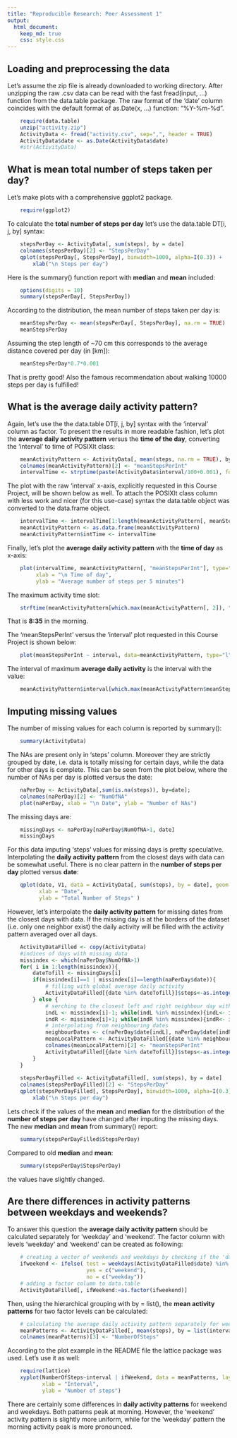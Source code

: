```yaml
---
title: "Reproducible Research: Peer Assessment 1"
output: 
  html_document:
    keep_md: true
    css: style.css
---
```


## Loading and preprocessing the data


Let's assume the zip file is already downloaded to working directory. After unzipping the raw <span class="code">.csv</span> data can be read with the fast <span class="code">fread(input, ...)</span> function  from the <span class="code">data.table</span> package. The raw format of the 'date' column coincides with the default format of <span  class="code">as.Date(x, ...)</span> function: "%Y-%m-%d". 
```r
    require(data.table)
    unzip("activity.zip")
    ActivityData <- fread("activity.csv", sep=",", header = TRUE)
    ActivityData$date <- as.Date(ActivityData$date)
    #str(ActivityData)
```


## What is mean total number of steps taken per day?
Let's make plots with a comprehensive <span class="code">ggplot2</span> package. 
```r
    require(ggplot2)
```

To calculate the **total number of steps per day** let's use the data.table <span class="code">DT[i, j, by]</span> syntax:
```r
    stepsPerDay <- ActivityData[, sum(steps), by = date]
    colnames(stepsPerDay)[2] <- "StepsPerDay"
    qplot(stepsPerDay[, StepsPerDay], binwidth=1000, alpha=I(0.3)) + 
        xlab("\n Steps per day")
```

Here is the <span class="code">summary()</span> function report with **median** and **mean** included:
```r
    options(digits = 10)
    summary(stepsPerDay[, StepsPerDay])
```

According to the distribution, the mean number of steps taken per day is:
```r
    meanStepsPerDay <- mean(stepsPerDay[, StepsPerDay], na.rm = TRUE)
    meanStepsPerDay
```

Assuming the step length of ~70 cm this corresponds to the average distance  covered per day (in [km]):
```r
    meanStepsPerDay*0.7*0.001
```
That is pretty good! Also the famous recommendation about walking 10000 steps per day is fulfilled!  
   
## What is the average daily activity pattern?
Again, let's use the the data.table <span class="code">DT[i, j, by]</span> syntax with the 'interval' column as factor. To present the results in more readable fashion, let's plot the **average daily activity pattern** versus the **time of the day**, converting the 'interval' to time of <span class="code">POSIXlt</span> class:
```r
    meanActivityPattern <- ActivityData[, mean(steps, na.rm = TRUE), by = interval]
    colnames(meanActivityPattern)[2] <- "meanStepsPerInt"
    intervalTime <- strptime(paste(ActivityData$interval/100+0.001), format='%H.%M')
```
The plot with the raw 'interval' x-axis, explicitly requested in this Course Project, will be shown below as well.
To attach the  <span class="code">POSIXlt</span> class column with less work and nicer (for this use-case) syntax the <span class="code">data.table</span> object was converted to the <span class="code">data.frame</span> object.
```r
    intervalTime <- intervalTime[1:length(meanActivityPattern[, meanStepsPerInt])]
    meanActivityPattern <- as.data.frame(meanActivityPattern)
    meanActivityPattern$intTime <- intervalTime
```

Finally, let's plot the **average daily activity pattern** with the **time of day** as x-axis:

```r
    plot(intervalTime, meanActivityPattern[, "meanStepsPerInt"], type="l",
         xlab = "\n Time of day", 
         ylab = "Average number of steps per 5 minutes")
```

The maximum activity time slot:
```r
    strftime(meanActivityPattern[which.max(meanActivityPattern[, 2]), "intTime"], format="%H:%M")
```

That is **8:35** in the morning.   
   
The 'meanStepsPerInt' versus the 'interval' plot requested in this Course Project is shown below:
```r
    plot(meanStepsPerInt ~ interval, data=meanActivityPattern, type="l")
```

The interval of maximum **average daily activity** is the interval with the value: 
```r
    meanActivityPattern$interval[which.max(meanActivityPattern$meanStepsPerInt)]
```

   
## Imputing missing values

The number of missing values for each column is reported by <span class="code">summary()</span>:
```r
    summary(ActivityData)
```

The <span class="code">NA</span>s are present only in 'steps' column. Moreover they are strictly grouped by date, i.e. data is totally missing for certain days, while the data for other days is complete. This can be seen from the plot below, where the number of <span class="code">NA</span>s per day is plotted versus the date:

```r
    naPerDay <- ActivityData[,sum(is.na(steps)), by=date]; 
    colnames(naPerDay)[2] <- "NumOfNA"
    plot(naPerDay, xlab = "\n Date", ylab = "Number of NAs")
```

The missing days are:
```r
    missingDays <- naPerDay[naPerDay$NumOfNA>1, date]
    missingDays
```

For this data imputing 'steps' values for missing days is pretty speculative. Interpolating the **daily activity pattern** from the closest days with data can be somewhat useful. There is no clear pattern in the **number of steps per day** plotted versus **date**:
```r
    qplot(date, V1, data = ActivityData[, sum(steps), by = date], geom = "line", 
          xlab = "Date", 
          ylab = "Total Number of Steps" )
```

However, let's interpolate the **daily activity pattern** for missing dates from the closest days with data. If the missing day is at the borders of the dataset (i.e. only one neighbor exist) the daily activity will be filled with the activity pattern averaged over all days.
```r
    ActivityDataFilled <- copy(ActivityData)
    #indices of days with missing data
    missindex <- which(naPerDay$NumOfNA>1)
    for( i in 1:length(missindex)){
        dateTofill <- missingDays[i]
        if(missindex[i]==1 | missindex[i]==length(naPerDay$date)){ 
            # filling with global average daily activity
            ActivityDataFilled[{date %in% dateTofill}]$steps<-as.integer(meanActivityPattern$meanStepsPerInt)
        } else {
            # serching to the closest left and right neighbour day with complete data (i.e not in missindex)
            indL <- missindex[i]-1; while(indL %in% missindex){indL<- indL-1};
            indR <- missindex[i]+1; while(indR %in% missindex){indR<- indR+1};
            # interpolating from neighbouring dates
            neighbourDates <- c(naPerDay$date[indL], naPerDay$date[indR])
            meanLocalPattern <- ActivityDataFilled[{date %in% neighbourDates}, mean(steps), by=interval]
            colnames(meanLocalPattern)[2] <- "meanStepsPerInt"
            ActivityDataFilled[{date %in% dateTofill}]$steps<-as.integer(meanLocalPattern$meanStepsPerInt)
        }    
    }
    
    stepsPerDayFilled <- ActivityDataFilled[, sum(steps), by = date]
    colnames(stepsPerDayFilled)[2] <- "StepsPerDay"
    qplot(stepsPerDayFilled[, StepsPerDay], binwidth=1000, alpha=I(0.3)) + 
        xlab("\n Steps per day")

```

Lets check if the values of the **mean** and **median** for the distribution of the **number of steps per day** have changed after imputing the missing days.
The new **median** and **mean** from <span class="code">summary()</span> report:
```r
    summary(stepsPerDayFilled$StepsPerDay)
```
Compared to old **median** and **mean**:
```r
    summary(stepsPerDay$StepsPerDay)
```

the values have slightly changed.

## Are there differences in activity patterns between weekdays and weekends?

To answer this question the **average daily activity pattern** should be calculated separately for 'weekday' and 'weekend'. The factor column with levels 'weekday' and 'weekend' can be created as following:  
```r
    # creating a vector of weekends and weekdays by checking if the 'date' is Saturday or Sunday
    ifweekend <- ifelse( test = weekdays(ActivityDataFilled$date) %in% c("Saturday", "Sunday"), 
                         yes = c("weekend"), 
                         no = c("weekday"))
    # adding a factor column to data.table
    ActivityDataFilled[, ifWeekend:=as.factor(ifweekend)]
```

Then, using the hierarchical grouping with <span class="code">by = list()</span>,  the **mean activity patterns** for two factor levels can be calculated:  
```r
    # calculating the average daily activity pattern separately for weekend and weekday
    meanPatterns <- ActivityDataFilled[, mean(steps), by = list(interval, ifWeekend)]
    colnames(meanPatterns)[3] <- "NumberOfSteps"
```

According to the plot example in the README file the <span class="code">lattice</span> package was used. Let's use it as well:
```r
    require(lattice)
    xyplot(NumberOfSteps~interval | ifWeekend, data = meanPatterns, layout=c(1,2), type="l", 
           xlab = "Interval",
           ylab = "Number of steps")
```

There are certainly some differences in **daily activity patterns** for weekend and weekdays. Both patterns peak at morning. However, the 'weekend' activity pattern is slightly more uniform, while for the 'weekday' pattern the morning activity peak is more pronounced. 
